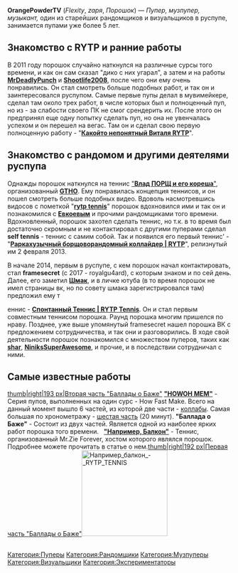 {{Инфобокс для пуперов
|title2=OrangePowderTV
|другие_ники=
|image3=[[Файл:OrangePowderTV.jpg]]
|сферы_творчества=RYTP, RYTPMV, музыка
|год_начала=7 октября 2012
|image4=
|имя_фамилия=Григорий Пластеев
|дата_рождения=30 августа 1998
|место_проживания=Хабаровск
|ссылки=
*[https://vk.com/flexity Страница ВК]
*[https://soundcloud.com/flexity/tracks Музыкальный проект]
*[https://www.youtube.com/user/OrangePowderTV OrangePowderTV (мейн канал)], 
*[https://www.youtube.com/channel/UC3-TIGkSodSotroWZcVI0iQ Flex (альт канал)], 
*[https://www.youtube.com/channel/UCfw_3T_hQD8Sye2B8XC0G_g zaря (канал для музпупов)]

}}
'''OrangePowderTV''' (''Flexity'', ''zaря'', ''Порошок'') — ''Пупер, музпупер, музыкант,'' один из старейших рандомщиков и визуальщиков в руспупе, занимается пупами уже более 5 лет.

== '''Знакомство с RYTP и ранние работы''' ==
В 2011 году порошок случайно наткнулся на различные сурсы того времени, и как он сам сказал "дико с них угарал", а затем и на работы [http://ru.ruspoop.wikia.com/wiki/MrRestoredPunch '''MrDeadlyPunch'''] и [http://ru.ruspoop.wikia.com/wiki/Shootlife2008 '''Shootlife2008'''], после чего они ему очень понравились. Он стал смотреть больше подобных работ, и так он и заинтересовался руспупом.
Самые первые пупы делал в мувимейкере, сделал там около трех работ, в числе которых был и полноценный пуп, но из - за слабости своего ПК не смог срендерить их. После этого он предпринял еще одну попытку сделать пуп, но она не увенчалась успехом и он перешел на вегас. Там он и сделал свою первую полноценную работу - "[https://www.youtube.com/watch?v=o10esLlWbHw '''Какойто непонятный Виталя RYTP''']".

== '''Знакомство с рандомом и другими деятелями руспупа''' ==
Однажды порошок наткнулся на теннис [https://www.youtube.com/watch?v=wcmaE_Rk6fw "'''Влад ПОРЩ и его кореша'''"], организованный [http://ru.ruspoop.wikia.com/wiki/TheGetthehellout '''GTHO''']. Ему понравилась концепция теннисов, и он пошел смотреть больше подобных видео. Вдоволь насмотревшись видосов с пометкой "[http://ru.ruspoop.wikia.com/wiki/%D0%A2%D0%B5%D0%BD%D0%BD%D0%B8%D1%81 '''rytp tennis''']" порошок вдохновился ими и так он и познакомился с [http://ru.ruspoop.wikia.com/wiki/Evkoev '''Евкоевым'''] и прочими рандомщиками того времени. Вдохновленный, порошок захотел сделать теннис, но т.к. в то время был достаточно скромным и не контактировал с другими пуперами сделал '''self tennis''' - теннис с самим собой. Так и появился его первый теннис' - "[https://www.youtube.com/watch?v=cQnGeaFhd4k '''Раркахузычный борщоворандомный коллайдер | RYTP''']", релизнутый им 2 февраля 2013.

В начале 2014, первым в руспупе, с кем порошок начал контактировать, стал '''framesecret''' (с 2017 - royalgu4ard), с которым знаком и по сей день. Далее, его заметил [http://ru.ruspoop.wikia.com/wiki/Limpquil '''Шмак'''], и в личке ютуба (в то время порошок не имел страницы вк, но по совету шмака зарегистрировался там) предложил ему т

еннис - [https://www.youtube.com/watch?v=M9IdRDNj91k&list=PL1tzuEjU1Y8vEOeJJPlv8t1h9WUSECj_S&index=60 '''Спонтанный Теннис | RYTP Tennis''']. Он и стал первым совместным теннисом порошка. Раунд порошка многим пришелся по нраву. 
Позднее, уже выше упомянутый framesecret нашел порошка ВК с предложением сотрудничества, и так они и разговорились. 
В ходе свой деятельности порошок познакомился с множеством пуперов, таких как [http://ru.ruspoop.wikia.com/wiki/Shar '''shar'''], [http://ru.ruspoop.wikia.com/wiki/NiniksSuperAwesome '''NiniksSuperAwesome'''], и прочие, и в последствии сотрудничал с ними.

== '''Самые известные работы''' ==
[[Файл:Баллада о Баже 2 RYTP|thumb|right|193 px|Вторая часть "Баллады о Баже"]]
[https://www.youtube.com/playlist?list=PL1tzuEjU1Y8tJrda4Ik2V4vTYrfY6JC-n '''"HOWOH MEM"'''] - Серия пупов, выполненных на один сурс - How Fast Make. Всего на данный момент вышло 6 частей, из которой две части - [http://ru.ruspoop.wikia.com/wiki/%D0%9A%D0%BE%D0%BB%D0%BB%D0%B0%D0%B1 коллабы]. Самая большая по хронометражу - [https://www.youtube.com/watch?v=tn3vjr0ByJE шестая часть] (20 минут).
'''"Баллада о Баже"''' - Состоит из двух частей. Является одной из наиболее ярких работ порошка того времени.  
[http://ru.ruspoop.wikia.com/wiki/%D0%91%D0%B0%D0%BB%D0%BA%D0%BE%D0%BD '''"Например, Балкон"'''] - Теннис, организованный Mr.Zie Forever, хостом которого являлся порошок. Подробнее можете прочитать в статье о нем.[[Файл:Баллада о Баже RYTP-0|thumb|right|192 px|Первая часть "Баллады о Баже"]][[File:Например балкон - RYTP TENNIS|thumb|193x193px]]
 
==<nowiki/>==
[[Категория:Пуперы]]
[[Категория:Рандомщики]]
[[Категория:Музпуперы]]
[[Категория:Визуальщики]]
[[Категория:Экспериментаторы]]